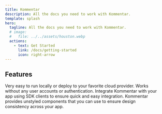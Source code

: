```yaml
---
title: Kommentar
description: All the docs you need to work with Kommentar.
template: splash
hero:
  tagline: All the docs you need to work with Kommentar.
  # image:
  #   file: ../../assets/houston.webp
  actions:
    - text: Get Started
      link: /docs/getting-started
      icon: right-arrow
---
```



## Features

<CardGrid>
  <Card title="Containerized">
    Very easy to run locally or deploy to your favorite cloud provider.
  </Card>
  <Card title="No Auth Needed">
    Works without any user accounts or authentication.
  </Card>
  <Card title="SDK Clients">
    Integrate Kommentar with your app using SDK clients to ensure quick and easy
    integration.
  </Card>
  <Card title="Unstyled Components">
    Kommentar provides unstyled components that you can use to ensure design
    consistency across your app.
  </Card>
</CardGrid>
